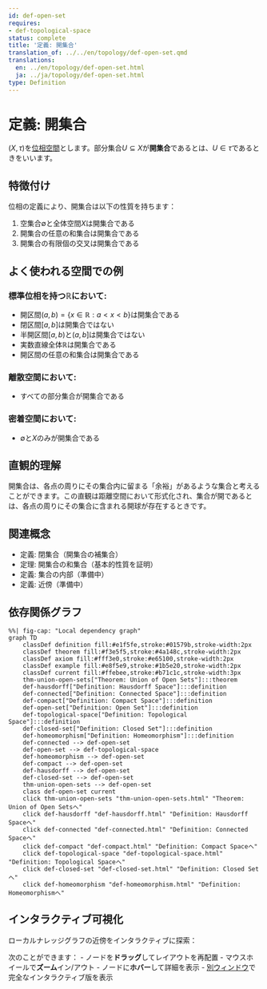 ```yaml
---
id: def-open-set
requires:
- def-topological-space
status: complete
title: '定義: 開集合'
translation_of: ../../en/topology/def-open-set.qmd
translations:
  en: ../en/topology/def-open-set.html
  ja: ../ja/topology/def-open-set.html
type: Definition
---
```


# 定義: 開集合 {#def-open-set}

$(X, \tau)$を[位相空間](def-topological-space.qmd)とします。部分集合$U \subseteq X$が**開集合**であるとは、$U \in \tau$であるときをいいます。

## 特徴付け

位相の定義により、開集合は以下の性質を持ちます：

1. 空集合$\emptyset$と全体空間$X$は開集合である
2. 開集合の任意の和集合は開集合である
3. 開集合の有限個の交叉は開集合である

## よく使われる空間での例

### 標準位相を持つ$\mathbb{R}$において:
- 開区間$(a, b) = \{x \in \mathbb{R} : a < x < b\}$は開集合である
- 閉区間$[a, b]$は開集合ではない
- 半開区間$[a, b)$と$(a, b]$は開集合ではない
- 実数直線全体$\mathbb{R}$は開集合である
- 開区間の任意の和集合は開集合である

### 離散空間において:
- すべての部分集合が開集合である

### 密着空間において:
- $\emptyset$と$X$のみが開集合である

## 直観的理解

開集合は、各点の周りにその集合内に留まる「余裕」があるような集合と考えることができます。この直観は距離空間において形式化され、集合が開であるとは、各点の周りにその集合に含まれる開球が存在するときです。

## 関連概念

- 定義: 閉集合（開集合の補集合）
- 定理: 開集合の和集合（基本的性質を証明）
- 定義: 集合の内部（準備中）
- 定義: 近傍（準備中）

## 依存関係グラフ

```mermaid
%%| fig-cap: "Local dependency graph"
graph TD
    classDef definition fill:#e1f5fe,stroke:#01579b,stroke-width:2px
    classDef theorem fill:#f3e5f5,stroke:#4a148c,stroke-width:2px
    classDef axiom fill:#fff3e0,stroke:#e65100,stroke-width:2px
    classDef example fill:#e8f5e9,stroke:#1b5e20,stroke-width:2px
    classDef current fill:#ffebee,stroke:#b71c1c,stroke-width:3px
    thm-union-open-sets["Theorem: Union of Open Sets"]:::theorem
    def-hausdorff["Definition: Hausdorff Space"]:::definition
    def-connected["Definition: Connected Space"]:::definition
    def-compact["Definition: Compact Space"]:::definition
    def-open-set["Definition: Open Set"]:::definition
    def-topological-space["Definition: Topological Space"]:::definition
    def-closed-set["Definition: Closed Set"]:::definition
    def-homeomorphism["Definition: Homeomorphism"]:::definition
    def-connected --> def-open-set
    def-open-set --> def-topological-space
    def-homeomorphism --> def-open-set
    def-compact --> def-open-set
    def-hausdorff --> def-open-set
    def-closed-set --> def-open-set
    thm-union-open-sets --> def-open-set
    class def-open-set current
    click thm-union-open-sets "thm-union-open-sets.html" "Theorem: Union of Open Setsへ"
    click def-hausdorff "def-hausdorff.html" "Definition: Hausdorff Spaceへ"
    click def-connected "def-connected.html" "Definition: Connected Spaceへ"
    click def-compact "def-compact.html" "Definition: Compact Spaceへ"
    click def-topological-space "def-topological-space.html" "Definition: Topological Spaceへ"
    click def-closed-set "def-closed-set.html" "Definition: Closed Setへ"
    click def-homeomorphism "def-homeomorphism.html" "Definition: Homeomorphismへ"
```

## インタラクティブ可視化

ローカルナレッジグラフの近傍をインタラクティブに探索：

::: {.graph-viz data-id="def-open-set" data-width="700" data-height="500"}
:::

次のことができます：
- ノードを**ドラッグ**してレイアウトを再配置
- マウスホイールで**ズーム**イン/アウト
- ノードに**ホバー**して詳細を表示
- [別ウィンドウ](../../output/interactive/def-open-set.html){target="_blank"}で完全なインタラクティブ版を表示
